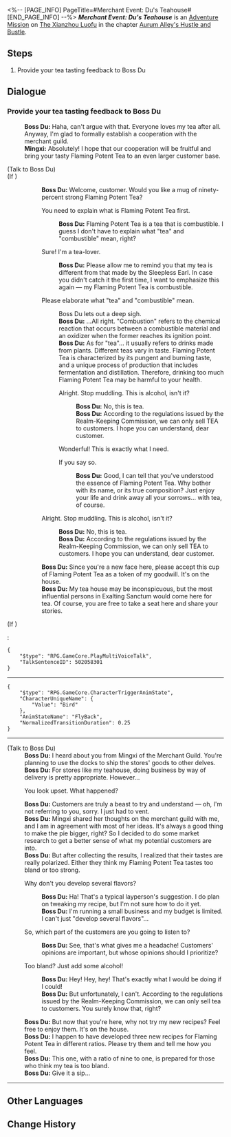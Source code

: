 <%-- [PAGE_INFO]
PageTitle=#Merchant Event: Du's Teahouse#
[END_PAGE_INFO] --%>
{{Stub|Dialogue.}}
{{Mission Infobox
|id            = 8003249
|title         = 
|image         = <!--Mission Merchant Event Du's Teahouse.png-->
|type          = Adventure
|event_name    = 
|chapter       = Aurum Alley's Hustle and Bustle
|requirements  = [[Adventure Mission]] ''[[Merchant Event: Du's Teahouse]]'' completed
|summary       = <!--official mission summary from Fate's Atlas-->
|characters    = Boss Du; Mingxi; Trailblazer
|startLocation = [[The Xianzhou Luofu]] - [[Aurum Alley]]
|world         = The Xianzhou Luofu
|area          = Aurum Alley
|prev          = 
|next          = 
|rewards       = Traveler's Guide*2; Credit*20,000
}}
'''''Merchant Event: Du's Teahouse''''' is an [[Adventure Mission]] on [[The Xianzhou Luofu]] in the chapter [[Aurum Alley's Hustle and Bustle]].

==Steps==
# Provide your tea tasting feedback to Boss Du

<!--
==Gameplay Notes==

--><!--
==Trial Character==

-->
==Dialogue==
{{Stub Dialogue}}

===Provide your tea tasting feedback to Boss Du{{subst:void|<!--800324901-->}}===
{{Mission Description|type=adventure|location=Aurum Alley|In order to revitalize Aurum Alley, the merchant guild aims to fully utilize the docks' logistics capacity and establish close collaborations with the stores in the alley.<br />The guild has sent you to persuade Du's Teahouse to establish a partnership with the guild. However, its proprietor Boss Du has encountered some troubles at the moment...}}
{{Dialogue Start}}

:'''Boss Du:''' Haha, can't argue with that. Everyone loves my tea after all. Anyway, I'm glad to formally establish a cooperation with the merchant guild.
:'''Mingxi:''' Absolutely! I hope that our cooperation will be fruitful and bring your tasty Flaming Potent Tea to an even larger customer base.
:{{Black Screen|Thanks to your aid, more and more people are visiting Du's Teahouse.}}

;(Talk to Boss Du)
;(If {{cx}}<!--during performance 502058101-->)
::'''Boss Du:''' Welcome, customer. Would you like a mug of ninety-percent strong Flaming Potent Tea?
::{{DIcon|Arrow}} You need to explain what is Flaming Potent Tea first.
:::'''Boss Du:''' Flaming Potent Tea is a tea that is combustible. I guess I don't have to explain what "tea" and "combustible" mean, right?
::{{DIcon|Arrow}} Sure! I'm a tea-lover.
:::'''Boss Du:''' Please allow me to remind you that my tea is different from that made by the Sleepless Earl. In case you didn't catch it the first time, I want to emphasize this again &mdash; my Flaming Potent Tea is combustible.
::{{DIcon|Arrow}} Please elaborate what "tea" and "combustible" mean.
:::Boss Du lets out a deep sigh.
:::'''Boss Du:''' ...All right. "Combustion" refers to the chemical reaction that occurs between a combustible material and an oxidizer when the former reaches its ignition point.
:::'''Boss Du:''' As for "tea"... it usually refers to drinks made from plants. Different teas vary in taste. Flaming Potent Tea is characterized by its pungent and burning taste, and a unique process of production that includes fermentation and distillation. Therefore, drinking too much Flaming Potent Tea may be harmful to your health.
:::{{DIcon|Arrow}} Alright. Stop muddling. This is alcohol, isn't it?
::::'''Boss Du:''' No, this is tea.
::::'''Boss Du:''' According to the regulations issued by the Realm-Keeping Commission, we can only sell TEA to customers. I hope you can understand, dear customer.
:::{{DIcon|Arrow}} Wonderful! This is exactly what I need.
:::{{DIcon|Arrow}} If you say so.
::::'''Boss Du:''' Good, I can tell that you've understood the essence of Flaming Potent Tea. Why bother with its name, or its true composition? Just enjoy your life and drink away all your sorrows... with tea, of course.
::{{DIcon|Arrow}} Alright. Stop muddling. This is alcohol, isn't it?
:::'''Boss Du:''' No, this is tea.
:::'''Boss Du:''' According to the regulations issued by the Realm-Keeping Commission, we can only sell TEA to customers. I hope you can understand, dear customer.
::'''Boss Du:''' Since you're a new face here, please accept this cup of Flaming Potent Tea as a token of my goodwill. It's on the house.
::'''Boss Du:''' My tea house may be inconspicuous, but the most influential persons in Exalting Sanctum would come here for tea. Of course, you are free to take a seat here and share your stories.
;(If {{cx}}<!--not during performance 502058101-->)
:<pre>{
	"$type": "RPG.GameCore.PlayMultiVoiceTalk",
	"TalkSentenceID": 502058301
}</pre>
----
<pre>{
	"$type": "RPG.GameCore.CharacterTriggerAnimState",
	"CharacterUniqueName": {
		"Value": "Bird"
	},
	"AnimStateName": "FlyBack",
	"NormalizedTransitionDuration": 0.25
}</pre>
:<!--6-second delay-->
----

;(Talk to Boss Du)
:'''Boss Du:''' I heard about you from Mingxi of the Merchant Guild. You're planning to use the docks to ship the stores' goods to other delves.
:'''Boss Du:''' For stores like my teahouse, doing business by way of delivery is pretty appropriate. However...
:{{DIcon|Arrow}} You look upset. What happened?
:'''Boss Du:''' Customers are truly a beast to try and understand &mdash; oh, I'm not referring to you, sorry. I just had to vent.
:'''Boss Du:''' Mingxi shared her thoughts on the merchant guild with me, and I am in agreement with most of her ideas. It's always a good thing to make the pie bigger, right? So I decided to do some market research to get a better sense of what my potential customers are into.
:'''Boss Du:''' But after collecting the results, I realized that their tastes are really polarized. Either they think my Flaming Potent Tea tastes too bland or too strong.
:{{DIcon|Arrow}} Why don't you develop several flavors?
::'''Boss Du:''' Ha! That's a typical layperson's suggestion. I do plan on tweaking my recipe, but I'm not sure how to do it yet.
::'''Boss Du:''' I'm running a small business and my budget is limited. I can't just "develop several flavors"...
:{{DIcon|Arrow}} So, which part of the customers are you going to listen to?
::'''Boss Du:''' See, that's what gives me a headache! Customers' opinions are important, but whose opinions should I prioritize?
:{{DIcon|Arrow}} Too bland? Just add some alcohol!
::'''Boss Du:''' Hey! Hey, hey! That's exactly what I would be doing if I could!
::'''Boss Du:''' But unfortunately, I can't. According to the regulations issued by the Realm-Keeping Commission, we can only sell tea to customers. You surely know that, right?
:'''Boss Du:''' But now that you're here, why not try my new recipes? Feel free to enjoy them. It's on the house.
:'''Boss Du:''' I happen to have developed three new recipes for Flaming Potent Tea in different ratios. Please try them and tell me how you feel.
:{{Black Screen|Boss Du brings you a mug of Flaming Potent Tea.}}
:'''Boss Du:''' This one, with a ratio of nine to one, is prepared for those who think my tea is too bland.
:'''Boss Du:''' Give it a sip...
----
{{Dialogue End}}

==Other Languages==
{{Other Languages
|en   = Merchant Event: Du's Teahouse
|zhs  = 商铺事件•杜氏茶庄
|zht  = 商鋪事件•杜氏茶莊
|ja   = 店舗イベント・杜氏茶荘
|ko   = 상점 사건•두가네 찻집
|es   = Evento de tienda: Casa de té Du
|fr   = Événement de magasin&nbsp;: Salon de thé de Du
|ru   = Событие магазина: «Чайная Ду»
|th   = อิเวนต์ร้านค้า: Du's Teahouse
|vi   = Sự Kiện Cửa Tiệm - Tiệm Trà Họ Du
|de   = Händlerereignis: Dus Teehaus
|id   = Event Toko: Du's Teahouse
|pt   = Evento de Comerciante: Casa de Chá do Du
}}

==Change History==
{{Change History|1.3}}
